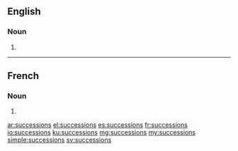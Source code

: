 ==English==

===Noun===
{{head|en|plural}}

# {{plural of|succession|lang=en}}

----

==French==

===Noun===
{{head|fr|plural|g=f-p}}

# {{plural of|succession|lang=fr}}

[[ar:successions]]
[[el:successions]]
[[es:successions]]
[[fr:successions]]
[[io:successions]]
[[ku:successions]]
[[mg:successions]]
[[my:successions]]
[[simple:successions]]
[[sv:successions]]